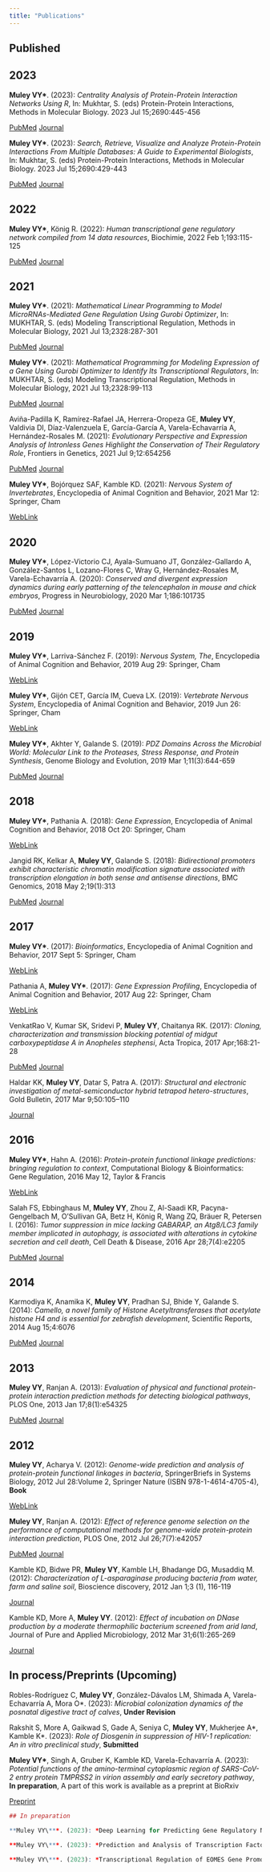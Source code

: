 ```yaml
---
title: "Publications"
---
```


## Published

## 2023

**Muley VY\***. (2023): *Centrality Analysis of Protein-Protein Interaction Networks Using R*, In: Mukhtar, S. (eds) Protein-Protein Interactions, Methods in Molecular Biology. 2023 Jul 15;2690:445-456 

<a href="https://pubmed.ncbi.nlm.nih.gov/37450165" target="_blank" class="btn btn-primary btn-sm" role="button">PubMed</a>
<a href="https://doi.org/10.1007/978-1-0716-3327-4_34" target="_blank" class="btn btn-outline-primary btn-sm" role="button">Journal</a>

**Muley VY\***. (2023): *Search, Retrieve, Visualize and Analyze Protein-Protein Interactions From Multiple Databases: A Guide to Experimental Biologists*, In: Mukhtar, S. (eds) Protein-Protein Interactions, Methods in Molecular Biology. 2023 Jul 15;2690:429-443  

<a href="https://pubmed.ncbi.nlm.nih.gov/37450164" target="_blank" class="btn btn-primary btn-sm" role="button">PubMed</a>
<a href="https://doi.org/10.1007/978-1-0716-3327-4_33" target="_blank" class="btn btn-outline-primary btn-sm" role="button">Journal</a>

## 2022

**Muley VY\***, König R. (2022): *Human transcriptional gene regulatory network compiled from 14 data resources*, Biochimie, 2022 Feb 1;193:115-125

<a href="https://pubmed.ncbi.nlm.nih.gov/34740743/" target="_blank" class="btn btn-primary btn-sm" role="button">PubMed</a>
<a href="https://doi.org/10.1016/j.biochi.2021.10.016" target="_blank" class="btn btn-outline-primary btn-sm" role="button">Journal</a>

## 2021

**Muley VY\***. (2021): *Mathematical Linear Programming to Model MicroRNAs-Mediated Gene Regulation Using Gurobi Optimizer*, In: MUKHTAR, S. (eds) Modeling Transcriptional Regulation, Methods in Molecular Biology, 2021 Jul 13;2328:287-301

<a href="https://pubmed.ncbi.nlm.nih.gov/34251634/" target="_blank" class="btn btn-primary btn-sm" role="button">PubMed</a>
<a href="https://doi.org/10.1007/978-1-0716-1534-8_19" target="_blank" class="btn btn-outline-primary btn-sm" role="button">Journal</a>

**Muley VY\***. (2021): *Mathematical Programming for Modeling Expression of a Gene Using Gurobi Optimizer to Identify Its Transcriptional Regulators*, In: MUKHTAR, S. (eds) Modeling Transcriptional Regulation, Methods in Molecular Biology, 2021 Jul 13;2328:99-113

<a href="https://pubmed.ncbi.nlm.nih.gov/34251621/" target="_blank" class="btn btn-primary btn-sm" role="button">PubMed</a>
<a href="https://doi.org/10.1007/978-1-0716-1534-8_6" target="_blank" class="btn btn-outline-primary btn-sm" role="button">Journal</a>

Aviña-Padilla K, Ramírez-Rafael JA, Herrera-Oropeza GE, **Muley VY**, Valdivia DI, Díaz-Valenzuela E, García-García A, Varela-Echavarría A, Hernández-Rosales M. (2021): *Evolutionary Perspective and Expression Analysis of Intronless Genes Highlight the Conservation of Their Regulatory Role*, Frontiers in Genetics, 2021 Jul 9;12:654256

<a href="https://pubmed.ncbi.nlm.nih.gov/34306008/" target="_blank" class="btn btn-primary btn-sm" role="button">PubMed</a>
<a href="https://doi.org/10.3389/fgene.2021.654256" target="_blank" class="btn btn-outline-primary btn-sm" role="button">Journal</a>

**Muley VY\***, Bojórquez SAF, Kamble KD. (2021): *Nervous System of Invertebrates*, Encyclopedia of Animal Cognition and Behavior, 2021 Mar 12: Springer, Cham

<a href="https://doi.org/10.1007/978-3-319-47829-6_1227-2" target="_blank" class="btn btn-outline-success btn-sm" role="button">WebLink</a>

## 2020

**Muley VY\***, López-Victorio CJ, Ayala-Sumuano JT, González-Gallardo A, González-Santos L, Lozano-Flores C, Wray G, Hernández-Rosales M, Varela-Echavarría A. (2020): *Conserved and divergent expression dynamics during early patterning of the telencephalon in mouse and chick embryos*, Progress in Neurobiology, 2020 Mar 1;186:101735

<a href="https://pubmed.ncbi.nlm.nih.gov/31846713/" target="_blank" class="btn btn-primary btn-sm" role="button">PubMed</a>
<a href="https://doi.org/10.1016/j.pneurobio.2019.101735" target="_blank" class="btn btn-outline-primary btn-sm" role="button">Journal</a>

## 2019

**Muley VY\***, Larriva-Sánchez F. (2019): *Nervous System, The*, Encyclopedia of Animal Cognition and Behavior, 2019 Aug 29: Springer, Cham

<a href="https://doi.org/10.1007/978-3-319-47829-6_589-1" target="_blank" class="btn btn-outline-success btn-sm" role="button">WebLink</a>

**Muley VY\***, Gijón CET, García IM, Cueva LX. (2019): *Vertebrate Nervous System*, Encyclopedia of Animal Cognition and Behavior, 2019 Jun 26: Springer, Cham

<a href="https://doi.org/10.1007/978-3-319-47829-6_587-1" target="_blank" class="btn btn-outline-success btn-sm" role="button">WebLink</a>

**Muley VY\***, Akhter Y, Galande S. (2019): *PDZ Domains Across the Microbial World: Molecular Link to the Proteases, Stress Response, and Protein Synthesis*, Genome Biology and Evolution, 2019 Mar 1;11(3):644-659

<a href="https://pubmed.ncbi.nlm.nih.gov/30698789/" target="_blank" class="btn btn-primary btn-sm" role="button">PubMed</a>
<a href="https://doi.org/10.1093/gbe/evz023" target="_blank" class="btn btn-outline-primary btn-sm" role="button">Journal</a>

## 2018

**Muley VY\***, Pathania A. (2018): *Gene Expression*, Encyclopedia of Animal Cognition and Behavior, 2018 Oct 20: Springer, Cham

<a href="https://doi.org/10.1007/978-3-319-47829-6_49-2" target="_blank" class="btn btn-outline-success btn-sm" role="button">WebLink</a>

Jangid RK, Kelkar A, **Muley VY**, Galande S. (2018): *Bidirectional promoters exhibit characteristic chromatin modification signature associated with transcription elongation in both sense and antisense directions*, BMC Genomics, 2018 May 2;19(1):313

<a href="https://pubmed.ncbi.nlm.nih.gov/29716520/" target="_blank" class="btn btn-primary btn-sm" role="button">PubMed</a>
<a href="https://doi.org/10.1186/s12864-018-4697-7" target="_blank" class="btn btn-outline-primary btn-sm" role="button">Journal</a>

## 2017

**Muley VY\***. (2017): *Bioinformatics*, Encyclopedia of Animal Cognition and Behavior, 2017 Sept 5: Springer, Cham

<a href="https://doi.org/10.1007/978-3-319-47829-6_41-1" target="_blank" class="btn btn-outline-success btn-sm" role="button">WebLink</a>

Pathania A, **Muley VY\***. (2017): *Gene Expression Profiling*, Encyclopedia of Animal Cognition and Behavior, 2017 Aug 22: Springer, Cham

<a href="https://doi.org/10.1007/978-3-319-47829-6_9-1" target="_blank" class="btn btn-outline-success btn-sm" role="button">WebLink</a>

VenkatRao V, Kumar SK, Sridevi P, **Muley VY**, Chaitanya RK. (2017): *Cloning, characterization and transmission blocking potential of midgut carboxypeptidase A in Anopheles stephensi*, Acta Tropica, 2017 Apr;168:21-28

<a href="https://pubmed.ncbi.nlm.nih.gov/28087198/" target="_blank" class="btn btn-primary btn-sm" role="button">PubMed</a>
<a href="https://doi.org/10.1016/j.actatropica.2016.12.035" target="_blank" class="btn btn-outline-primary btn-sm" role="button">Journal</a>

Haldar KK, **Muley VY**, Datar S, Patra A. (2017): *Structural and electronic investigation of metal-semiconductor hybrid tetrapod hetero-structures*, Gold Bulletin, 2017 Mar 9;50:105--110

<a href="https://doi.org/10.1007/978-3-319-47829-6_1227-2" target="_blank" class="btn btn-outline-primary btn-sm" role="button">Journal</a>

## 2016

**Muley VY\***, Hahn A. (2016): *Protein-protein functional linkage predictions: bringing regulation to context*, Computational Biology & Bioinformatics: Gene Regulation, 2016 May 12, Taylor & Francis

<a href="https://www.taylorfrancis.com/chapters/mono/10.1201/b20026-13/protein-protein-functional-linkage-predictions-bringing-regulation-context-ka-chun-wong" target="_blank" class="btn btn-outline-success btn-sm" role="button">WebLink</a>

Salah FS, Ebbinghaus M, **Muley VY**, Zhou Z, Al-Saadi KR, Pacyna-Gengelbach M, O'Sullivan GA, Betz H, König R, Wang ZQ, Bräuer R, Petersen I. (2016): *Tumor suppression in mice lacking GABARAP, an Atg8/LC3 family member implicated in autophagy, is associated with alterations in cytokine secretion and cell death*, Cell Death & Disease, 2016 Apr 28;7(4):e2205

<a href="https://pubmed.ncbi.nlm.nih.gov/27124579/" target="_blank" class="btn btn-primary btn-sm" role="button">PubMed</a>
<a href="https://doi.org/10.1038/cddis.2016.93" target="_blank" class="btn btn-outline-primary btn-sm" role="button">Journal</a>

## 2014

Karmodiya K, Anamika K, **Muley VY**, Pradhan SJ, Bhide Y, Galande S. (2014): *Camello, a novel family of Histone Acetyltransferases that acetylate histone H4 and is essential for zebrafish development*, Scientific Reports, 2014 Aug 15;4:6076

<a href="https://pubmed.ncbi.nlm.nih.gov/25123547/" target="_blank" class="btn btn-primary btn-sm" role="button">PubMed</a>
<a href="https://doi.org/10.1038/srep06076" target="_blank" class="btn btn-outline-primary btn-sm" role="button">Journal</a>

## 2013

**Muley VY**, Ranjan A. (2013): *Evaluation of physical and functional protein-protein interaction prediction methods for detecting biological pathways*, PLOS One, 2013 Jan 17;8(1):e54325

<a href="https://pubmed.ncbi.nlm.nih.gov/23349851/" target="_blank" class="btn btn-primary btn-sm" role="button">PubMed</a>
<a href="https://doi.org/10.1371/journal.pone.0054325" target="_blank" class="btn btn-outline-primary btn-sm" role="button">Journal</a>

## 2012

**Muley VY**, Acharya V. (2012): *Genome-wide prediction and analysis of protein-protein functional linkages in bacteria*, SpringerBriefs in Systems Biology, 2012 Jul 28:Volume 2, Springer Nature (ISBN 978-1-4614-4705-4), **Book**

<a href="https://doi.org/10.1007/978-1-4614-4705-4" target="_blank" class="btn btn-outline-success btn-sm" role="button">WebLink</a>

**Muley VY**, Ranjan A. (2012): *Effect of reference genome selection on the performance of computational methods for genome-wide protein-protein interaction prediction*, PLOS One, 2012 Jul 26;7(7):e42057

<a href="https://pubmed.ncbi.nlm.nih.gov/22844541/" target="_blank" class="btn btn-primary btn-sm" role="button">PubMed</a>
<a href="https://doi.org/10.1371/journal.pone.0042057" target="_blank" class="btn btn-outline-primary btn-sm" role="button">Journal</a>

Kamble KD, Bidwe PR, **Muley VY**, Kamble LH, Bhadange DG, Musaddiq M. (2012): *Characterization of L-asparaginase producing bacteria from water, farm and saline soil*, Bioscience discovery, 2012 Jan 1;3 (1), 116-119

<a href="https://jbsd.in/Vol%203%20No1/KDKamble116-119.pdf" target="_blank" class="btn btn-outline-primary btn-sm" role="button">Journal</a>

Kamble KD, More A, **Muley VY**. (2012): *Effect of incubation on DNase production by a moderate thermophilic bacterium screened from arid land*, Journal of Pure and Applied Microbiology, 2012 Mar 31;6(1):265-269

<a href="https://microbiologyjournal.org/effect-of-incubation-on-dnase-production-by-a-moderate-thermophilic-bacterium-screened-from-arid-land/" target="_blank" class="btn btn-outline-primary btn-sm" role="button">Journal</a>

## In process/Preprints (Upcoming)


Robles-Rodríguez C, **Muley VY**, González-Dávalos LM, Shimada A, Varela-Echavarría A, Mora O\*. (2023): *Microbial colonization dynamics of the posnatal digestive tract of calves*, **Under Revision**

Rakshit S, More A, Gaikwad S, Gade A, Seniya C, **Muley VY**, Mukherjee A\*, Kamble K\*. (2023): *Role of Diosgenin in suppression of HIV-1 replication: An in vitro preclinical study*, **Submitted**

**Muley VY\***, Singh A, Gruber K, Kamble KD, Varela-Echavarría A. (2023): *Potential functions of the amino-terminal cytoplasmic region of SARS-CoV-2 entry protein TMPRSS2 in virion assembly and early secretory pathway*, **In preparation**, A part of this work is available as a preprint at BioRxiv

<a href="https://doi.org/10.1101/2021.04.26.441280" target="_blank" class="btn btn-outline-default btn-sm" role="button">Preprint</a>



```r

## In preparation

**Muley VY\***. (2023): *Deep Learning for Predicting Gene Regulatory Networks: A Step-by-Step Protocol in R*, In: Sudip Mandal (Eds): Reverse Engineering of Regulatory Networks, Methods in Molecular Biology. Vol 2719, **Proof submitted, in production**

**Muley VY\***. (2023): *Prediction and Analysis of Transcription Factor Binding Sites: Practical examples using R programming*, In: Sudip Mandal (Eds): Reverse Engineering of Regulatory Networks, Methods in Molecular Biology. Vol 2719, **Proof submitted, in production**
  
**Muley VY\***. (2023): *Transcriptional Regulation of EOMES Gene Promoter*, **Submitted**

```